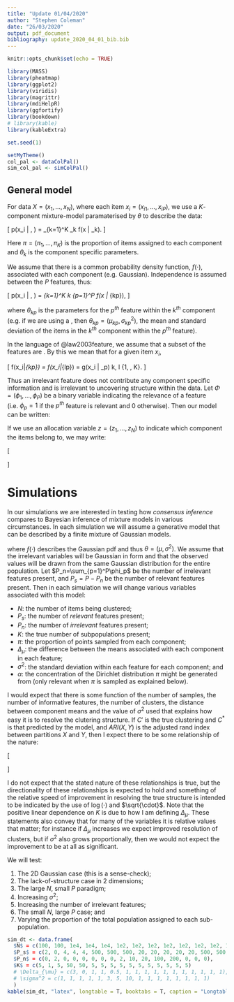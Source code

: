 ```yaml
---
title: "Update 01/04/2020"
author: "Stephen Coleman"
date: "26/03/2020"
output: pdf_document
bibliography: update_2020_04_01_bib.bib
---
```


```r
knitr::opts_chunk$set(echo = TRUE)

library(MASS)
library(pheatmap)
library(ggplot2)
library(viridis)
library(magrittr)
library(mdiHelpR)
library(ggfortify)
library(bookdown)
# library(kable)
library(kableExtra)

set.seed(1)

setMyTheme()
col_pal <- dataColPal()
sim_col_pal <- simColPal()

```

## General model

For data $X=(x_1, \ldots, x_N)$, where each item $x_i = (x_{i1}, \ldots, x_{iP})$, we use a $K$-component mixture-model paramaterised by $\theta$ to describe the data:

\[
p(x_i | \theta, \pi) = \sum_{k=1}^K \pi_k f(x | \theta_k).
\]

Here $\pi=(\pi_1, \ldots, \pi_K)$ is the proportion of items assigned to each component and $\theta_k$ is the component specific parameters.

We assume that there is a common probability density function, $f(\cdot)$, associated with each component (e.g. Gaussian). Independence is assumed between the $P$ features, thus:

\[
p(x_i | \theta, \pi) = \sum_{k=1}^K \pi_k \prod_{p=1}^P f(x | \theta_{kp}),
\]

where $\theta_{kp}$ is the parameters for the $p^{th}$ feature within the $k^{th}$ component (e.g. if we are using a \emph{Gaussian mixture model}, then $\theta_{kp}=(\mu_{kp}, \sigma^2_{kp})$, the mean and standard deviation of the items in the $k^{th}$ component within the $p^{th}$ feature).

In the language of @law2003feature, we assume that a subset of the features are \emph{irrelevant}. By this we mean that for a given item $x_i$,

\[
f(x_i|\theta_{kp}) = f(x_i|\theta_{lp}) = g(x_i | \lambda_p) \hspace{1.5mm} \forall \hspace{1.5mm} k, l \in \{1, \ldots, K\}.
\]

Thus an irrelevant feature does not contribute any component specific information and is irrelevant to uncovering structure within the data. Let $\Phi=(\phi_1, \ldots, \phi_P)$ be a binary variable indicating the relevance of a feature (i.e. $\phi_p = 1$ if the $p^{th}$ feature is relevant and $0$ otherwise). Then our model can be written:

\begin{equation} 
p(x_i | \theta, \pi, \Phi) = \sum_{k=1}^K \pi_k \prod_{p=1}^P f(x_i | \theta_{kp})^{\phi_p} g(x_i | \lambda_p)^{(1 - \phi_p)}.
\end{equation} 

If we use an allocation variable $z=(z_1,\ldots,z_N)$ to indicate which component the items belong to, we may write:

\[
\begin{aligned} 
p(x_i | z_i = k, \theta, \pi, \Phi) &= \prod_{p=1}^P f(x_i | z_i = k, \theta_{kp})^{\phi_p} g(x_i | \lambda_p)^{(1 - \phi_p)} \\
p(x | z, \theta, \pi, \Phi) &= \prod_{i=1}^N \prod_{p=1}^P f(x_i | z_i = k, \theta_{kp})^{\phi_p} g(x_i | \lambda_p)^{(1 - \phi_p)}
\end{aligned} 
\]

<!-- Let $Z$ be the allocation matrix (i.e. a $N \times K$ binary matrix where each row contains only one non-zero entry; a value of 1 in the $(i, k)^{th}$ entry indicates that $z_i = k$).  -->

# Simulations

In our simulations we are interested in testing how *consensus inference* compares to Bayesian inference of mixture models in various circumstances. In each simulation we will assume a generative model that can be described by a finite mixture of Gaussian models.

\begin{equation} 
p(x_i | z_i = k, \theta, \pi, \Phi) = \prod_{p=1}^P f(x_i | z_i = k, \theta_{kp})^{\phi_p} f(x_i | \theta_p)^{(1 - \phi_p)}.
\end{equation} 

where $f(\cdot)$ describes the Gaussian pdf and thus $\theta=(\mu, \sigma^2)$. We assume that the irrelevant variables will be Gaussian in form and that the observed values will be drawn from the same Gaussian distribution for the entire population. Let $P_n=\sum_{p=1}^P\phi_p$ be the number of irrelevant features present, and $P_s = P - P_n$ be the number of relevant features present. Then in each simulation we will change various variables associated with this model:

* $N$: the number of items being clustered;
* $P_s$: the number of *relevant* features present;
* $P_n$: the number of *irrelevant* features present;
* $K$: the true number of subpopulations present;
* $\pi$: the proportion of points sampled from each component;
* $\Delta_{\mu}$: the difference between the means associated with each component in each feature; 
* $\sigma^2$: the standard deviation within each feature for each component; and
* $\alpha$: the concentration of the Dirichlet distribution $\pi$ might be generated from (only relevant when $\pi$ is sampled as explained below).

I would expect that there is some function of the number of samples, the number of informative features, the number of clusters, the distance between component means and the value of $\sigma^2$ used that explains how easy it is to resolve the clutering structure. If $C'$ is the true clustering and $C^*$ is that predicted by the model, and $ARI(X, Y)$ is the adjusted rand index between partitions $X$ and $Y$, then I expect there to be some relationship of the nature:

\[
\begin{aligned}
ARI(C^*, C') &\propto \log(N) \\
ARI(C^*, C') &\propto \sqrt{P_S} \\
ARI(C^*, C') &\propto -K \log(K) \\
ARI(C^*, C') &\propto \Delta_{\mu} \\
ARI(C^*, C') &\propto \frac{1}{\sigma} \\
ARI(C^*, C') &\propto \frac{\Delta_{\mu}K\log\left({\frac{N}{K}}\right) \sqrt{P_S}}{\sigma} 
\end{aligned}
\]

I do not expect that the stated nature of these relationships is true, but the directionality of these relationships is expected to hold and something of the relative speed of improvement in resolving the true structure is intended to be indicated by the use of $\log(\cdot)$ and $\sqrt{\cdot}$. Note that the positive linear dependence on $K$ is due to how I am defining $\Delta_{\mu}$. These statements also convey that for many of the variables it is relative values that matter; for instance if $\Delta_{\mu}$ increases we expect improved resolution of clusters, but if $\sigma^2$ also grows proportionally, then we would not expect the improvement to be at all as significant.

We will test:

1. The 2D Gaussian case (this is a sense-check);
2. The lack-of-structure case in 2 dimensions;
3. The large $N$, small $P$ paradigm;
4. Increasing $\sigma^2$;
5. Increasing the number of irrelevant features;
6. The small $N$, large $P$ case; and
7. Varying the proportion of the total population assigned to each sub-population.

```r

sim_dt <- data.frame(
  $N$ = c(100, 100, 1e4, 1e4, 1e4, 1e2, 1e2, 1e2, 1e2, 1e2, 1e2, 1e2, 1e2, 50, 50, 200),
  $P_s$ = c(2, 0, 4, 4, 4, 500, 500, 500, 20, 20, 20, 20, 20, 500, 500, 20),
  $P_n$ = c(0, 2, 0, 0, 0, 0, 0, 0, 2, 10, 20, 100, 200, 0, 0, 0),
  $K$ = c(5, 1, 5, 50, 50, 5, 5, 5, 5, 5, 5, 5, 5, 5, 5, 5)
  # \Delta_{\mu} = c(3, 0, 1, 1, 0.5, 1, 1, 1, 1, 1, 1, 1, 1, 1, 1, 1),
  # \sigma^2 = c(1, 1, 1, 1, 1, 3, 5, 10, 1, 1, 1, 1, 1, 1, 1, 1)
  )
kable(sim_dt, "latex", longtable = T, booktabs = T, caption = "Longtable")

```
